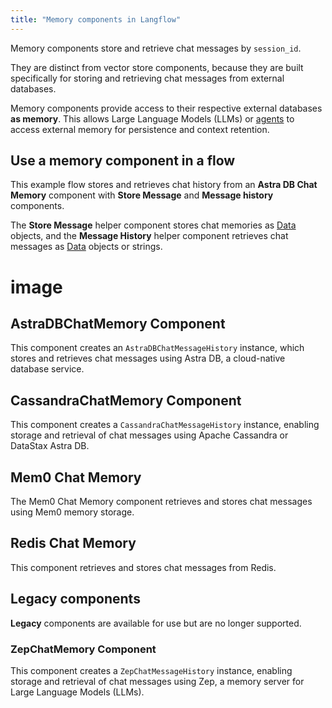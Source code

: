 ```yaml
---
title: "Memory components in Langflow"
---
```


Memory components store and retrieve chat messages by `session_id`.

They are distinct from vector store components, because they are built specifically for storing and retrieving chat messages from external databases.

Memory components provide access to their respective external databases **as memory**. This allows Large Language Models (LLMs) or [agents](https://docs.langflow.org/components-agents) to access external memory for persistence and context retention.

## **Use a memory component in a flow**[**​**](https://docs.langflow.org/components-memories#use-a-memory-component-in-a-flow)

This example flow stores and retrieves chat history from an **Astra DB Chat Memory** component with **Store Message** and **Message history** components.

The **Store Message** helper component stores chat memories as [Data](https://docs.langflow.org/concepts-objects) objects, and the **Message History** helper component retrieves chat messages as [Data](https://docs.langflow.org/concepts-objects) objects or strings.

# image

## **AstraDBChatMemory Component**[**​**](https://docs.langflow.org/components-memories#astradbchatmemory-component)

This component creates an `AstraDBChatMessageHistory` instance, which stores and retrieves chat messages using Astra DB, a cloud-native database service.

<Accordion title="Parameters">
  
</Accordion>

## **CassandraChatMemory Component**[**​**](https://docs.langflow.org/components-memories#cassandrachatmemory-component)

This component creates a `CassandraChatMessageHistory` instance, enabling storage and retrieval of chat messages using Apache Cassandra or DataStax Astra DB.

<Accordion title="Parameters">
  
</Accordion>

## **Mem0 Chat Memory**

The Mem0 Chat Memory component retrieves and stores chat messages using Mem0 memory storage.

<Accordion title="Parameters">
  
</Accordion>

## **Redis Chat Memory**

This component retrieves and stores chat messages from Redis.

<Accordion title="Parameters">
  
</Accordion>

## **Legacy components**

**Legacy** components are available for use but are no longer supported.

### **ZepChatMemory Component**

This component creates a `ZepChatMessageHistory` instance, enabling storage and retrieval of chat messages using Zep, a memory server for Large Language Models (LLMs).

<Accordion title="Parameters">
  
</Accordion>